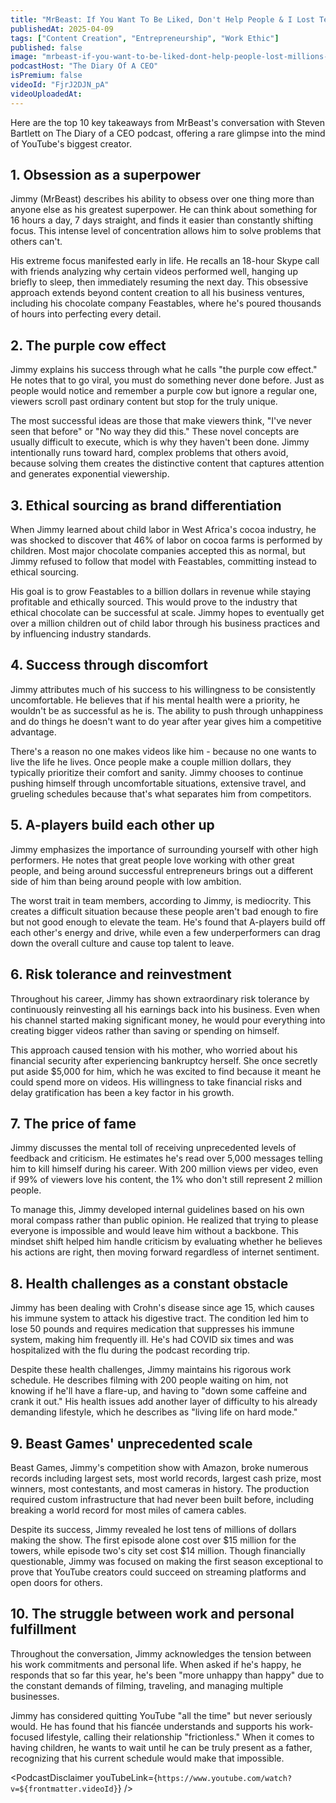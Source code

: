 ```yaml
---
title: "MrBeast: If You Want To Be Liked, Don't Help People & I Lost Tens Of Millions On Beast Games!"
publishedAt: 2025-04-09
tags: ["Content Creation", "Entrepreneurship", "Work Ethic"]
published: false
image: "mrbeast-if-you-want-to-be-liked-dont-help-people-lost-millions-on-beast-games.jpg"
podcastHost: "The Diary Of A CEO"
isPremium: false
videoId: "FjrJ2DJN_pA"
videoUploadedAt: 
---
```



<PodcastSummaryPageLayout frontmatter={frontmatter}>
Here are the top 10 key takeaways from MrBeast's conversation with Steven Bartlett on The Diary of a CEO podcast, offering a rare glimpse into the mind of YouTube's biggest creator.

## 1. Obsession as a superpower
Jimmy (MrBeast) describes his ability to obsess over one thing more than anyone else as his greatest superpower. He can think about something for 16 hours a day, 7 days straight, and finds it easier than constantly shifting focus. This intense level of concentration allows him to solve problems that others can't.

His extreme focus manifested early in life. He recalls an 18-hour Skype call with friends analyzing why certain videos performed well, hanging up briefly to sleep, then immediately resuming the next day. This obsessive approach extends beyond content creation to all his business ventures, including his chocolate company Feastables, where he's poured thousands of hours into perfecting every detail.

## 2. The purple cow effect
Jimmy explains his success through what he calls "the purple cow effect." He notes that to go viral, you must do something never done before. Just as people would notice and remember a purple cow but ignore a regular one, viewers scroll past ordinary content but stop for the truly unique.

The most successful ideas are those that make viewers think, "I've never seen that before" or "No way they did this." These novel concepts are usually difficult to execute, which is why they haven't been done. Jimmy intentionally runs toward hard, complex problems that others avoid, because solving them creates the distinctive content that captures attention and generates exponential viewership.

## 3. Ethical sourcing as brand differentiation
When Jimmy learned about child labor in West Africa's cocoa industry, he was shocked to discover that 46% of labor on cocoa farms is performed by children. Most major chocolate companies accepted this as normal, but Jimmy refused to follow that model with Feastables, committing instead to ethical sourcing.

His goal is to grow Feastables to a billion dollars in revenue while staying profitable and ethically sourced. This would prove to the industry that ethical chocolate can be successful at scale. Jimmy hopes to eventually get over a million children out of child labor through his business practices and by influencing industry standards.

## 4. Success through discomfort
Jimmy attributes much of his success to his willingness to be consistently uncomfortable. He believes that if his mental health were a priority, he wouldn't be as successful as he is. The ability to push through unhappiness and do things he doesn't want to do year after year gives him a competitive advantage.

There's a reason no one makes videos like him - because no one wants to live the life he lives. Once people make a couple million dollars, they typically prioritize their comfort and sanity. Jimmy chooses to continue pushing himself through uncomfortable situations, extensive travel, and grueling schedules because that's what separates him from competitors.

## 5. A-players build each other up
Jimmy emphasizes the importance of surrounding yourself with other high performers. He notes that great people love working with other great people, and being around successful entrepreneurs brings out a different side of him than being around people with low ambition.

The worst trait in team members, according to Jimmy, is mediocrity. This creates a difficult situation because these people aren't bad enough to fire but not good enough to elevate the team. He's found that A-players build off each other's energy and drive, while even a few underperformers can drag down the overall culture and cause top talent to leave.

## 6. Risk tolerance and reinvestment
Throughout his career, Jimmy has shown extraordinary risk tolerance by continuously reinvesting all his earnings back into his business. Even when his channel started making significant money, he would pour everything into creating bigger videos rather than saving or spending on himself.

This approach caused tension with his mother, who worried about his financial security after experiencing bankruptcy herself. She once secretly put aside $5,000 for him, which he was excited to find because it meant he could spend more on videos. His willingness to take financial risks and delay gratification has been a key factor in his growth.

## 7. The price of fame
Jimmy discusses the mental toll of receiving unprecedented levels of feedback and criticism. He estimates he's read over 5,000 messages telling him to kill himself during his career. With 200 million views per video, even if 99% of viewers love his content, the 1% who don't still represent 2 million people.

To manage this, Jimmy developed internal guidelines based on his own moral compass rather than public opinion. He realized that trying to please everyone is impossible and would leave him without a backbone. This mindset shift helped him handle criticism by evaluating whether he believes his actions are right, then moving forward regardless of internet sentiment.

## 8. Health challenges as a constant obstacle
Jimmy has been dealing with Crohn's disease since age 15, which causes his immune system to attack his digestive tract. The condition led him to lose 50 pounds and requires medication that suppresses his immune system, making him frequently ill. He's had COVID six times and was hospitalized with the flu during the podcast recording trip.

Despite these health challenges, Jimmy maintains his rigorous work schedule. He describes filming with 200 people waiting on him, not knowing if he'll have a flare-up, and having to "down some caffeine and crank it out." His health issues add another layer of difficulty to his already demanding lifestyle, which he describes as "living life on hard mode."

## 9. Beast Games' unprecedented scale
Beast Games, Jimmy's competition show with Amazon, broke numerous records including largest sets, most world records, largest cash prize, most winners, most contestants, and most cameras in history. The production required custom infrastructure that had never been built before, including breaking a world record for most miles of camera cables.

Despite its success, Jimmy revealed he lost tens of millions of dollars making the show. The first episode alone cost over $15 million for the towers, while episode two's city set cost $14 million. Though financially questionable, Jimmy was focused on making the first season exceptional to prove that YouTube creators could succeed on streaming platforms and open doors for others.

## 10. The struggle between work and personal fulfillment
Throughout the conversation, Jimmy acknowledges the tension between his work commitments and personal life. When asked if he's happy, he responds that so far this year, he's been "more unhappy than happy" due to the constant demands of filming, traveling, and managing multiple businesses.

Jimmy has considered quitting YouTube "all the time" but never seriously would. He has found that his fiancée understands and supports his work-focused lifestyle, calling their relationship "frictionless." When it comes to having children, he wants to wait until he can be truly present as a father, recognizing that his current schedule would make that impossible.

<PodcastDisclaimer youTubeLink={`https://www.youtube.com/watch?v=${frontmatter.videoId}`} />

</PodcastSummaryPageLayout>
